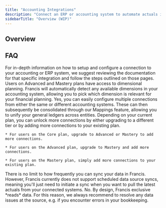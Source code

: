 ```yaml
---
title: "Accounting Integrations"
description: "Connect an ERP or accounting system to automate actuals import"
sidebarTitle: "Overview (WIP)"
---
```


## Overview

<CardGroup cols={1}>
  <Card title="Microsoft Dynamics 365 Business Central" href="/integrations/accounting/business-central" />

  <Card title="Visma E-conomic" href="/integrations/accounting/e-conomic" />

  <Card title="Oracle NetSuite" href="/integrations/accounting/netsuite" />

  <Card title="Intuit Quickbooks Online" href="/integrations/accounting/quickbooks" />

  <Card title="Xero" horizontal="TRUE" href="/integrations/accounting/xero" img="/logo/third-party/xero-logo-dark.svg" />
</CardGroup>

## FAQ

<AccordionGroup>
  <Accordion title="How do I setup a connection?" defaultOpen={false}>
    For in-depth information on how to setup and configure a connection to your accounting or ERP system, we suggest reviewing the documentation for that specific integration and follow the steps outlined on those pages.
  </Accordion>

  <Accordion title="Does Francis support dimensional planning?" defaultOpen={false}>
    Users on Advanced and Mastery plans have access to dimensional planning. Francis will automatically detect any available dimensions in your accounting system, allowing you to pick which dimension is relevant for your financial planning.
  </Accordion>

  <Accordion title="Can I connect multiple accounting systems?" defaultOpen={false}>
    Yes, you can easily configure multiple connections from either the same or different accounting systems. These can then subsequently be consolidated through our Mappings feature, allowing you to unify your general ledgers across entities.
  </Accordion>

  <Accordion title="Can I add more connections to my plan?" defaultOpen={false}>
    Depending on your current plan, you can unlock more connections by either upgrading to a different tier or by adding more connections to your existing plan.

    * For users on the Core plan, upgrade to Advanced or Mastery to add more connections.

    * For users on the Advanced plan, upgrade to Mastery and add more connections.

    * For users on the Mastery plan, simply add more connections to your existing plan.
  </Accordion>

  <Accordion title="How often does Francis sync my data?" defaultOpen={false}>
    There is no limit to how frequently you can sync your data in Francis. However, Francis currently does not support scheduled data source syncs, meaning you'll just need to initiate a sync when you want to pull the latest actuals from your connected systems.
  </Accordion>

  <Accordion title="Does Francis write any data back to my systems?" defaultOpen={false}>
    No. By design, Francis exclusive *reads* data. For this reason, we always recommend to resolve any data issues at the source, e.g. if you encounter errors in your bookkeeping.
  </Accordion>
</AccordionGroup>